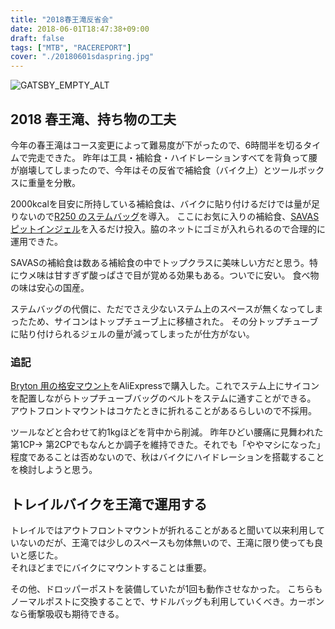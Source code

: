 ---
title: "2018春王滝反省会"
date: 2018-06-01T18:47:38+09:00
draft: false
tags: ["MTB", "RACEREPORT"]
cover: "./20180601sdaspring.jpg"
---

![GATSBY_EMPTY_ALT](./20180601sdaspring.jpg)

## 2018 春王滝、持ち物の工夫

今年の春王滝はコース変更によって難易度が下がったので、6時間半を切るタイムで完走できた。
昨年は工具・補給食・ハイドレーションすべてを背負って腰が崩壊してしまったので、今年はその反省で補給食（バイク上）とツールボックスに重量を分散。

2000kcalを目安に所持している補給食は、バイクに貼り付けるだけでは量が足りないので[R250 のステムバッグ](https://amzn.to/2LNFMXe)を導入。
ここにお気に入りの補給食、[SAVAS ピットインジェル](https://amzn.to/2HaftqI)を入るだけ投入。脇のネットにゴミが入れられるので合理的に運用できた。

SAVASの補給食は数ある補給食の中でトップクラスに美味しい方だと思う。特にウメ味は甘すぎず酸っぱさで目が覚める効果もある。ついでに安い。
食べ物の味は安心の国産。

ステムバッグの代償に、ただでさえ少ないステム上のスペースが無くなってしまったため、サイコンはトップチューブ上に移植された。
その分トップチューブに貼り付けられるジェルの量が減ってしまったが仕方がない。

### 追記

[Bryton 用の格安マウント](https://s.click.aliexpress.com/e/_AsbMCu)をAliExpressで購入した。これでステム上にサイコンを配置しながらトップチューブバッグのベルトをステムに通すことができる。
アウトフロントマウントはコケたときに折れることがあるらしいので不採用。

ツールなどと合わせて約1kgほどを背中から削減。
昨年ひどい腰痛に見舞われた第1CP→ 第2CPでもなんとか調子を維持できた。それでも「ややマシになった」程度であることは否めないので、秋はバイクにハイドレーションを搭載することを検討しようと思う。

## トレイルバイクを王滝で運用する

トレイルではアウトフロントマウントが折れることがあると聞いて以来利用していないのだが、王滝では少しのスペースも勿体無いので、王滝に限り使っても良いと感じた。\
それほどまでにバイクにマウントすることは重要。

その他、ドロッパーポストを装備していたが1回も動作させなかった。
こちらもノーマルポストに交換することで、サドルバッグも利用していくべき。カーボンなら衝撃吸収も期待できる。

<LinkBox isAmazonLink url="https://www.amazon.co.jp/dp/B06XPW1TTN/" />
